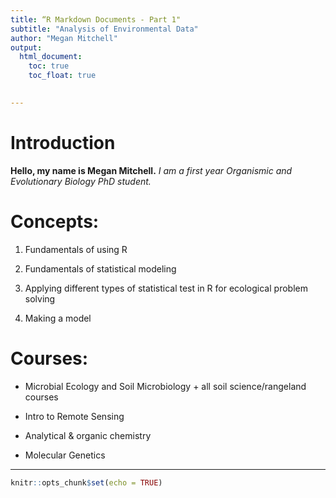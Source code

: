 ```yaml
---
title: “R Markdown Documents - Part 1"
subtitle: "Analysis of Environmental Data"
author: "Megan Mitchell"
output:
  html_document: 
    toc: true
    toc_float: true

   
---
```


# Introduction

**Hello, my name is Megan Mitchell.**
*I am a first year Organismic and Evolutionary Biology PhD student.*

# Concepts:

1. Fundamentals of using R

2. Fundamentals of statistical modeling

3. Applying different types of statistical test in R for ecological problem solving

4. Making a model

# Courses:

*  Microbial Ecology and Soil Microbiology + all soil science/rangeland courses

* Intro to Remote Sensing

* Analytical & organic chemistry

* Molecular Genetics

---
```r
knitr::opts_chunk$set(echo = TRUE)
```
